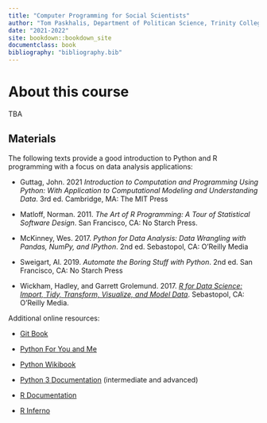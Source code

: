 ```yaml
---
title: "Computer Programming for Social Scientists"
author: "Tom Paskhalis, Department of Politican Science, Trinity College Dublin"
date: "2021-2022"
site: bookdown::bookdown_site
documentclass: book
bibliography: "bibliography.bib"
---
```


# About this course {-}

TBA

## Materials {-}

The following texts provide a good introduction to Python and R programming with a focus on
data analysis applications:

- Guttag, John. 2021 *Introduction to Computation and Programming Using Python: With Application to Computational Modeling and Understanding Data*. 3rd ed. Cambridge, MA: The MIT Press

- Matloff, Norman. 2011. *The Art of R Programming: A Tour of Statistical Software Design*. San Francisco, CA: No Starch Press.

- McKinney, Wes. 2017. *Python for Data Analysis: Data Wrangling with Pandas, NumPy, and IPython*. 2nd ed. Sebastopol, CA: O'Reilly Media

- Sweigart, Al. 2019. *Automate the Boring Stuff with Python*. 2nd ed. San Francisco, CA: No Starch Press

- Wickham, Hadley, and Garrett Grolemund. 2017. [*R for Data Science: Import, Tidy, Transform, Visualize, and Model Data*](http://r4ds.had.co.nz/). Sebastopol, CA: O'Reilly Media.

Additional online resources:

- [Git Book](https://git-scm.com/book/en/v2)

- [Python For You and Me](https://pymbook.readthedocs.io/en/latest/)

- [Python Wikibook](https://en.wikibooks.org/wiki/Python_Programming)

- [Python 3 Documentation](https://docs.python.org/3/) (intermediate and advanced)

- [R Documentation](https://rdrr.io/)

- [R Inferno](https://www.burns-stat.com/pages/Tutor/R_inferno.pdf)

